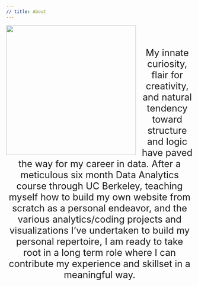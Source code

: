 ```yaml
---
// title: About
---
```


<style>
    img {
    float:left;
    padding-right: 15px;
  }
</style>
![](about_img.jpg){width=350px}
<br><br><p style="font-size: 25px; text-align:center">My innate curiosity, flair for creativity, and natural tendency toward structure and logic have paved the way for my career in data. After a meticulous six month Data Analytics course through UC Berkeley, teaching myself how to build my own website from scratch as a personal endeavor, and the various analytics/coding projects and visualizations I've undertaken to build my personal repertoire, I am ready to take root in a long term role where I can contribute my experience and skillset in a meaningful way.</p>
